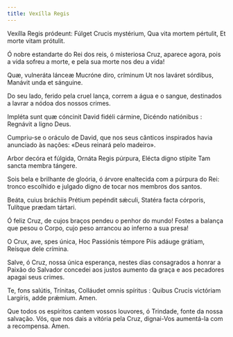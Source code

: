 ```yaml
---
title: Vexílla Regis
---
```


<div class="side-by-side not-content">

Vexílla Regis pródeunt: Fúlget Crucis mystérium, Qua vita mortem pértulit, Et morte vitam prótulit.

Ó nobre estandarte do Rei dos reis, ó misteriosa Cruz, aparece agora, pois a vida sofreu a morte, e pela sua morte nos deu a vida!

Quæ, vulneráta lánceæ Mucróne diro, críminum Ut nos laváret sórdibus, Manávit unda et sánguine.

Do seu lado, ferido pela cruel lança, correm a água e o sangue, destinados a lavrar a nódoa dos nossos crimes.

Impléta sunt quæ cóncinit David fidéli cármine, Dicéndo natiónibus : Regnávit a ligno Deus.

Cumpriu-se o oráculo de David, que nos seus cânticos inspirados havia anunciado às nações: «Deus reinará pelo madeiro».

Arbor decóra et fúlgida, Ornáta Regis púrpura, Elécta digno stípite Tam sancta membra tángere.

Sois bela e brilhante de gloória, ó árvore enaltecida com a púrpura do Rei: tronco escolhido e julgado digno de tocar nos membros dos santos.

Beáta, cuius bráchiis Prétium pepéndit sǽculi, Statéra facta córporis, Tulítque prædam tártari.

Ó feliz Cruz, de cujos braços pendeu o penhor do mundo! Fostes a balança que pesou o Corpo, cujo peso arrancou ao inferno a sua presa!

O Crux, ave, spes única, Hoc Passiónis témpore Piis adáuge grátiam, Reísque dele crímina.

Salve, ó Cruz, nossa única esperança, nestes dias consagrados a honrar a Paixão do Salvador concedei aos justos aumento da graça e aos pecadores apagai seus crimes.

Te, fons salútis, Trínitas, Colláudet omnis spíritus : Quibus Crucis victóriam Largíris, adde prǽmium. Amen.

Que todos os espíritos cantem vossos louvores, ó Trindade, fonte da nossa salvação. Vós, que nos dais a vitória pela Cruz, dignai-Vos aumentá-la com a recompensa. Amen.

</div>
